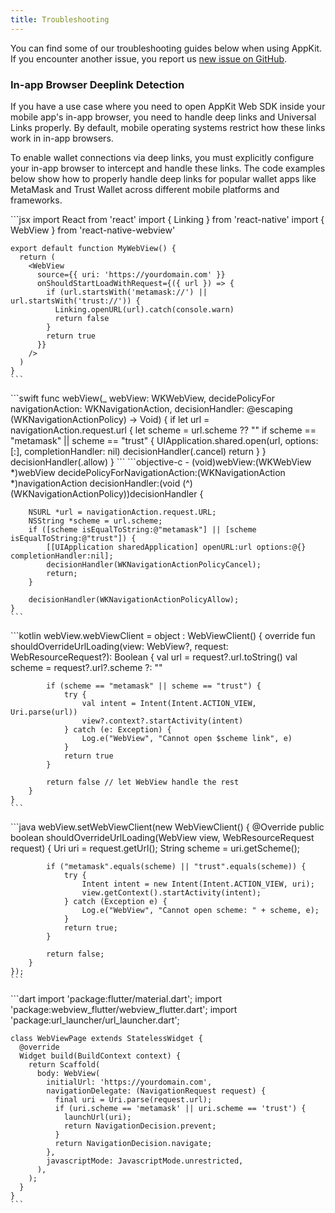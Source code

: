 ```yaml
---
title: Troubleshooting
---
```


You can find some of our troubleshooting guides below when using AppKit. If you encounter another issue, you report us [new issue on GitHub](https://github.com/reown-com/appkit/issues).

### In-app Browser Deeplink Detection

If you have a use case where you need to open AppKit Web SDK inside your mobile app's in-app browser, you need to handle deep links and Universal Links properly. By default, mobile operating systems restrict how these links work in in-app browsers.

To enable wallet connections via deep links, you must explicitly configure your in-app browser to intercept and handle these links. The code examples below show how to properly handle deep links for popular wallet apps like MetaMask and Trust Wallet across different mobile platforms and frameworks.

<Tabs>

  <Tab title="React Native">
    ```jsx
    import React from 'react'
    import { Linking } from 'react-native'
    import { WebView } from 'react-native-webview'

    export default function MyWebView() {
      return (
        <WebView
          source={{ uri: 'https://yourdomain.com' }}
          onShouldStartLoadWithRequest={({ url }) => {
            if (url.startsWith('metamask://') || url.startsWith('trust://')) {
              Linking.openURL(url).catch(console.warn)
              return false
            }
            return true
          }}
        />
      )
    }
    ```

  </Tab>

  <Tab title="iOS/Swift (WKWebView)">
    ```swift
    func webView(_ webView: WKWebView, decidePolicyFor navigationAction: WKNavigationAction,
                decisionHandler: @escaping (WKNavigationActionPolicy) -> Void) {
        if let url = navigationAction.request.url {
            let scheme = url.scheme ?? ""
            if scheme == "metamask" || scheme == "trust" {
                UIApplication.shared.open(url, options: [:], completionHandler: nil)
                decisionHandler(.cancel)
                return
            }
        }
        decisionHandler(.allow)
    }
    ```
  </Tab>

  <Tab title="iOS/Objective-C (WKWebView)">
    ```objective-c
    - (void)webView:(WKWebView *)webView
      decidePolicyForNavigationAction:(WKNavigationAction *)navigationAction
      decisionHandler:(void (^)(WKNavigationActionPolicy))decisionHandler {

        NSURL *url = navigationAction.request.URL;
        NSString *scheme = url.scheme;
        if ([scheme isEqualToString:@"metamask"] || [scheme isEqualToString:@"trust"]) {
            [[UIApplication sharedApplication] openURL:url options:@{} completionHandler:nil];
            decisionHandler(WKNavigationActionPolicyCancel);
            return;
        }

        decisionHandler(WKNavigationActionPolicyAllow);
    }
    ```

  </Tab>

  <Tab title="Android/Kotlin (WebViewClient)">
    ```kotlin
    webView.webViewClient = object : WebViewClient() {
        override fun shouldOverrideUrlLoading(view: WebView?, request: WebResourceRequest?): Boolean {
            val url = request?.url.toString()
            val scheme = request?.url?.scheme ?: ""

            if (scheme == "metamask" || scheme == "trust") {
                try {
                    val intent = Intent(Intent.ACTION_VIEW, Uri.parse(url))
                    view?.context?.startActivity(intent)
                } catch (e: Exception) {
                    Log.e("WebView", "Cannot open $scheme link", e)
                }
                return true
            }

            return false // let WebView handle the rest
        }
    }
    ```

  </Tab>

  <Tab title="Android/Java (WebViewClient)">
    ```java
    webView.setWebViewClient(new WebViewClient() {
        @Override
        public boolean shouldOverrideUrlLoading(WebView view, WebResourceRequest request) {
            Uri uri = request.getUrl();
            String scheme = uri.getScheme();

            if ("metamask".equals(scheme) || "trust".equals(scheme)) {
                try {
                    Intent intent = new Intent(Intent.ACTION_VIEW, uri);
                    view.getContext().startActivity(intent);
                } catch (Exception e) {
                    Log.e("WebView", "Cannot open scheme: " + scheme, e);
                }
                return true;
            }

            return false;
        }
    });
    ```

  </Tab>

  <Tab title="Flutter (webview_flutter)">
    ```dart
    import 'package:flutter/material.dart';
    import 'package:webview_flutter/webview_flutter.dart';
    import 'package:url_launcher/url_launcher.dart';

    class WebViewPage extends StatelessWidget {
      @override
      Widget build(BuildContext context) {
        return Scaffold(
          body: WebView(
            initialUrl: 'https://yourdomain.com',
            navigationDelegate: (NavigationRequest request) {
              final uri = Uri.parse(request.url);
              if (uri.scheme == 'metamask' || uri.scheme == 'trust') {
                launchUrl(uri);
                return NavigationDecision.prevent;
              }
              return NavigationDecision.navigate;
            },
            javascriptMode: JavascriptMode.unrestricted,
          ),
        );
      }
    }
    ```

  </Tab>
</Tabs>